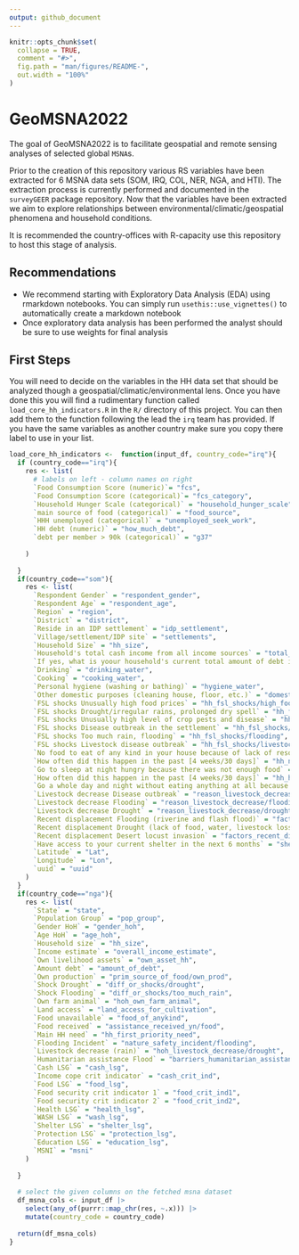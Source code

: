 ```yaml
---
output: github_document
---
```


<!-- README.md is generated from README.Rmd. Please edit that file -->

```r
knitr::opts_chunk$set(
  collapse = TRUE,
  comment = "#>",
  fig.path = "man/figures/README-",
  out.width = "100%"
)
```

# GeoMSNA2022

<!-- badges: start -->
<!-- badges: end -->

The goal of GeoMSNA2022 is to facilitate geospatial and remote sensing analyses of selected global `MSNA`s.

Prior to the creation of this repository various RS variables have been extracted for 6 MSNA data sets (SOM, IRQ, COL, NER, NGA, and HTI). The extraction process is currently performed and documented in the `surveyGEER` package repository. Now that the variables have been extracted we aim to explore relationships between environmental/climatic/geospatial phenomena and household conditions. 

It is recommended the country-offices with R-capacity use this repository to host this stage of analysis. 


## Recommendations

- We recommend starting with Exploratory Data Analysis (EDA) using rmarkdown notebooks. You can simply run `usethis::use_vignettes()` to automatically create a markdown notebook
- Once exploratory data analysis has been performed the analyst should be sure to use weights for final analysis


## First Steps

You will need to decide on the variables in the HH data set that should be analyzed though a geospatial/climatic/environmental lens. Once you have done this you will find  a rudimentary function called `load_core_hh_indicators.R` in the `R/` directory of this project. You can then add them to the function following the lead the `irq` team has provided. If you have the same variables as another country make sure you copy there label to use in your list.

```r

load_core_hh_indicators <-  function(input_df, country_code="irq"){
  if (country_code=="irq"){
    res <- list(
      # labels on left - column names on right
      `Food Consumption Score (numeric)`= "fcs",
      `Food Consumption Score (categorical)`= "fcs_category",
      `Household Hunger Scale (categorical)` = "household_hunger_scale",
      `main source of food (categorical)` = "food_source",
      `HHH unemployed (categorical)` = "unemployed_seek_work",
      `HH debt (numeric)` = "how_much_debt",
      `debt per member > 90k (categorical)` = "g37"
      
    )
    
  }
  if(country_code=="som"){
    res <- list(
      `Respondent Gender` = "respondent_gender",
      `Respondent Age` = "respondent_age",
      `Region` = "region",
      `District` = "district",
      `Reside in an IDP settlement` = "idp_settlement",
      `Village/settlement/IDP site` = "settlements",
      `Household Size` = "hh_size",
      `Household's total cash income from all income sources` = "total_house_income",
      `If yes, what is yoour household's current total amount of debt in USD` = "total_hh_debt",
      `Drinking` = "drinking_water",
      `Cooking` = "cooking_water",
      `Personal hygiene (washing or bathing)` = "hygiene_water",
      `Other domestic purposes (cleaning house, floor, etc.)` = "domestice_water",
      `FSL shocks Unusually high food prices` = "hh_fsl_shocks/high_food_prices",
      `FSL shocks Drought/irregular rains, prolonged dry spell` = "hh_fsl_shocks/drought",
      `FSL shocks Unusually high level of crop pests and disease` = "hh_fsl_shocks/crop_disease",
      `FSL shocks Disease outbreak in the settlement` = "hh_fsl_shocks/disease_outbreak",
      `FSL shocks Too much rain, flooding` = "hh_fsl_shocks/flooding",
      `FSL shocks Livestock disease outbreak` = "hh_fsl_shocks/livestock_disease",
      `No food to eat of any kind in your house because of lack of resources to get food` = "hh_no_food",
      `How often did this happen in the past [4 weeks/30 days]` = "hh_no_food_freq",
      `Go to sleep at night hungry because there was not enough food` = "hh_hunger",
      `How often did this happen in the past [4 weeks/30 days]` = "hh_hunger_freq",
      `Go a whole day and night without eating anything at all because there was not enough food` = "fs_not_enough_food",
      `Livestock decrease Disease outbreak` = "reason_livestock_decrease/disease_outbreak",
      `Livestock decrease Flooding` = "reason_livestock_decrease/flooding_flooding",
      `Livestock decrease Drought` = "reason_livestock_decrease/drought_drought",
      `Recent displacement Flooding (riverine and flash flood)` = "factors_recent_displacement/flooding",
      `Recent displacement Drought (lack of food, water, livestock loss)` = "factors_recent_displacement/drought",
      `Recent displacement Desert locust invasion` = "factors_recent_displacement/desert_locust",
      `Have access to your current shelter in the next 6 months` = "shelter_access",
      `Latitude` = "Lat",
      `Longitude` = "Lon",
      `uuid` = "uuid"
    )
  }
  if(country_code=="nga"){
    res <- list(
      `State` = "state",
      `Population Group` = "pop_group",
      `Gender HoH` = "gender_hoh",
      `Age HoH` = "age_hoh",
      `Household size` = "hh_size",
      `Income estimate` = "overall_income_estimate",
      `Own livelihood assets` = "own_asset_hh",
      `Amount debt` = "amount_of_debt",
      `Own production` = "prim_source_of_food/own_prod",
      `Shock Drought` = "diff_or_shocks/drought",
      `Shock Flooding` = "diff_or_shocks/too_much_rain",
      `Own farm animal` = "hoh_own_farm_animal",
      `Land access` = "land_access_for_cultivation",
      `Food unavailable` = "food_of_anykind",
      `Food received` = "assistance_received_yn/food",
      `Main HH need` = "hh_first_priority_need",
      `Flooding Incident` = "nature_safety_incident/flooding",
      `Livestock decrease (rain)` = "hoh_livestock_decrease/drought",
      `Humanitarian assistance Flood` = "barriers_humanitarian_assistance/yes_poor",
      `Cash LSG` = "cash_lsg",
      `Income cope crit indicator` = "cash_crit_ind",
      `Food LSG` = "food_lsg",
      `Food security crit indicator 1` = "food_crit_ind1",
      `Food security crit indicator 2` = "food_crit_ind2",
      `Health LSG` = "health_lsg",
      `WASH LSG` = "wash_lsg",
      `Shelter LSG` = "shelter_lsg",
      `Protection LSG` = "protection_lsg",
      `Education LSG` = "education_lsg",
      `MSNI` = "msni"
    )
    
  }
  
  # select the given columns on the fetched msna dataset
  df_msna_cols <- input_df |>
    select(any_of(purrr::map_chr(res, ~.x))) |>
    mutate(country_code = country_code)
  
  return(df_msna_cols)
}


```

